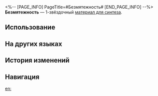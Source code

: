 <%-- [PAGE_INFO]
PageTitle=#Безмятежность#
[END_PAGE_INFO] --%>
{{Предмет Инфобокс
|id          = 180010
|Изображение = Предмет Безмятежность.png
|Тип         = Материал для синтеза
|Инвентарь   = Другие материалы
|Редкость    = 1
|Эффект      = 
|Описание    = Материал для синтеза уровня 1
|Источник1   = [[Отель «Грёзы»: Мем зоны воспоминаний «Всевидец» и другие противники]]
|Источник2   = [[Разрушаемые предметы на Пенаконии]]
|Источник3   = [[Награды за поручения]]
|Источник4   = [[Чашелист (золотой)]]
}}
{{Описание|В пятницу вечером, после долгого рабочего или учебного дня, вы падаете на кровать, готовясь провести в компании одеяла и подушек следующие два дня.<br /><br />''«Выключите свой мобильный, а если кто-нибудь спросит, почему в понедельник с вами не смогли связаться, просто скажите, что ваш телефон сбежал из дома, и вы едва уговорили его вернуться».''}}
'''Безмятежность''' — 1-звёздочный [[Материалы для синтеза|материал для синтеза]].

==Использование==
{{Используется в создании}}

==На других языках==
{{На других языках
|en   = Tranquility
|zhs  = 安逸
|zht  = 安逸
|ja   = 安逸
|ko   = 편안함
|es   = Tranquilidad
|fr   = Tranquillité
|ru   = Безмятежность
|th   = Tranquility
|vi   = An Nhàn
|de   = Gemütlichkeit
|id   = Tranquility
|pt   = Tranquilidade
}}

==История изменений==
{{История изменений|3.5}}

==Навигация==
{{Материалы синтеза Навбокс}}

[[en:]]